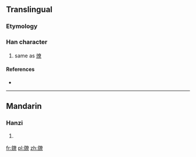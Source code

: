 ==Translingual==

===Etymology===
{{Han compound|炙|尞|c1=s|c2=p|t1=burn|ls=psc}}

===Han character===
{{Han char|rn=86|rad=火|as=16|sn=20|four=|canj=月火大金火 (BFKCF)}}

# same as [[燎]]

====References====
* {{Han ref|kx=0686.380|dkj=19573|hdz=32247.070|uh=7212|ud=29202}}

----

==Mandarin==

===Hanzi===
{{cmn-hanzi|pin=[[liào]] ([[liao4]])|wg=liao<sup>4</sup>}}

# {{defn|Mandarin|sort=火16}}

[[fr:爒]]
[[pl:爒]]
[[zh:爒]]
